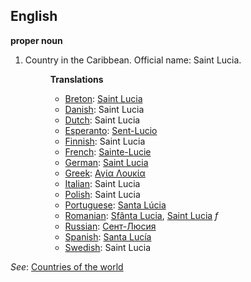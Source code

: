==English==

'''proper noun'''

# Country in the Caribbean. Official name: Saint Lucia.
#:'''Translations'''
#:*[[Breton]]: [[Saint Lucia]]
#:*[[Danish]]: Saint Lucia
#:*[[Dutch]]: Saint Lucia
#:*[[Esperanto]]: [[Sent-Lucio]]
#:*[[Finnish]]: Saint Lucia
#:*[[French]]: [[Sainte-Lucie]]
#:*[[German]]: [[Saint Lucia]]
#:*[[Greek]]: [[Αγία Λουκία]]
#:*[[Italian]]: Saint Lucia
#:*[[Polish]]: Saint Lucia
#:*[[Portuguese]]: [[Santa Lúcia]]
#:*[[Romanian]]: [[Sfânta Lucia]], [[Saint Lucia]] ''f''
#:*[[Russian]]: [[Сент-Люсия]]
#:*[[Spanish]]: [[Santa Lucía]]
#:*[[Swedish]]: Saint Lucia

''See'': [[Countries of the world]]